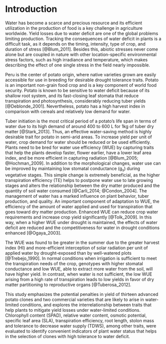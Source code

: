 # Introduction

Water has become a scarce and precious resource and its efficient utilization in the production of food is a key challenge in agriculture worldwide. Yield losses due to water deficit are one of the global problems limiting production. Tracking the consequences of water deficit in plants is a difficult task, as it depends on the timing, intensity, type of crop, and duration of stress [@Blum_2011]. Besides this, abiotic stresses never come alone but are coupled in nature with other location-specific environmental stress factors, such as high irradiance and temperature, which makes describing the effect of one single stress in the field nearly impossible.

Peru is the center of potato origin, where native varieties grown are easily accessible for use in breeding for desirable drought tolerance traits. Potato is an important non-grain food crop and is a key component of world food security. Potato is known to be sensitive to water deficit because of its shallow root system, and its fast-closing leaf stomata that reduce transpiration and photosynthesis, considerably reducing tuber yields [@Deblonde_2001]. Nevertheless, potato has a high harvest index in comparison with cereals and relatively low demand for water. 

Tuber initiation is the most critical period of a potato’s life span in terms of water due to its high demand of around 400 to 600 L for 1kg of tuber dry matter [@Stark_2013]. Thus, an effective water-saving method is highly desirable trait for potato in semi-arid areas.  To increase yield per unit of water, crop demand for water should be reduced or be used efficiently. Plants need to be bred for  water use efficiency (WUE) by capturing traits that help the plants develop faster, flower earlier, have a lower leaf area index, and be more efficient in capturing radiation [@Blum_2005; @Hochman_2009]. In addition to the morphological changes, water use can be improved by maintaining low stomatal conductance (g~s~) during vegetative stages. This simple change is extremely beneficial, as the higher transpiration efficiency (TE) helps to postpone water use to late growing stages and alters the relationship between the dry matter produced and the quantity of soil water consumed [@Carli_2014; @Condon_2004]. The management of water has a marked influence on plant behavior, tuber production, and quality. An important component of adaptation to WUE, the efficiency of the amount of water applied and used for transpiration that goes toward dry matter production. Enhanced WUE can reduce crop water requirements and increase crop yield significantly [@Tolk_2009]. In this way, when a higher WUE under drought is maintained, the effects of water deficit are reduced and the competitiveness for water in drought conditions enhanced [@Ogaya_2003]. 

The WUE was found to be greater in the summer due to the greater harvest index (HI) and more-efficient interception of solar radiation per unit of applied water by drought-exposed than by well-watered plots [@Trebejo_1990]. In normal conditions when irrigation is sufficient to meet the transpiration needs of the crop, genotypes with higher stomatal conductance and low WUE, able to extract more water from the soil, will have higher yield. In contrast, when water is not sufficient, the low WUE arising from a high rate of transpiration leads to low yields in favor of dry matter partitioning to reproductive organs [@Tuberosa_2012].

This study emphasizes the potential penalties in yield of thirteen advanced potato clones and two commercial varieties that are likely to arise in water-limited conditions, and explores the interrelationship between traits that help plants to mitigate yield losses under water-limited conditions. Chlorophyll content (SPAD), relative water content, osmotic potential, specific leaf area (SLA), transpiration efficiency, root length, stolon mass and tolerance to decrease water supply (TDWS), among other traits, were evaluated to identify convenient indicators of plant water status that helps in the selection of clones with high tolerance to water deficit.


